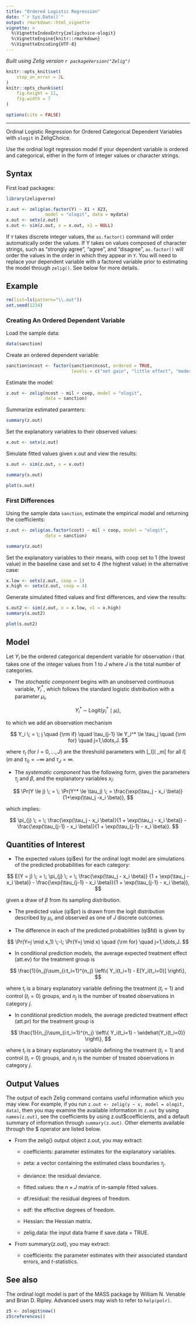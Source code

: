 ```yaml
---
title: "Ordered Logistic Regression"
date: "`r Sys.Date()`"
output: rmarkdown::html_vignette
vignette: >
  %\VignetteIndexEntry{zeligchoice-ologit}
  %\VignetteEngine{knitr::rmarkdown}
  %\VignetteEncoding{UTF-8}
---
```


*Built using Zelig version `r packageVersion("Zelig")`*

```r
knitr::opts_knit$set(
    stop_on_error = 2L
)
knitr::opts_chunk$set(
    fig.height = 11,
    fig.width = 7
)

options(cite = FALSE)
```
---

Ordinal Logistic Regression for Ordered Categorical Dependent Variables with `ologit` in ZeligChoice.

Use the ordinal logit regression model if your dependent variable is
ordered and categorical, either in the form of integer values or
character strings.

Syntax
------

First load packages:

```r
library(zeligverse)
```

```r
z.out <- zelig(as.factor(Y) ~ X1 + X23,
               model = "ologit", data = mydata)
x.out <- setx(z.out)
s.out <- sim(z.out, x = x.out, x1 = NULL)
```

If `Y` takes discrete integer values, the `as.factor()` command will order
automatically order the values. If Y takes on values composed of
character strings, such as “strongly agree”, “agree”, and “disagree”,
`as.factor()` will order the values in the order in which they appear in
`Y`. You will need to replace your dependent variable with a factored
variable prior to estimating the model through `zelig()`. See below for more details.

Example
------

```r
rm(list=ls(pattern="\\.out"))
set.seed(1234)
```

### Creating An Ordered Dependent Variable

Load the sample data:

```r
data(sanction)
```

Create an ordered dependent variable:

```r
sanction$ncost <- factor(sanction$ncost, ordered = TRUE,
                         levels = c("net gain", "little effect", "modest loss", "major loss"))
```

Estimate the model:

```r
z.out <- zelig(ncost ~ mil + coop, model = "ologit",
               data = sanction)
```

Summarize estimated paramters:

```r
summary(z.out)
```

Set the explanatory variables to their observed values:

```r
x.out <- setx(z.out)
```

Simulate fitted values given x.out and view the results:

```r
s.out <- sim(z.out, x = x.out)
```

```r
summary(s.out)
```

```r
plot(s.out)
```

### First Differences

Using the sample data `sanction`, estimate the empirical model and returning the coefficients:

```r
z.out <- zelig(as.factor(cost) ~ mil + coop, model = "ologit",
               data = sanction)
```

```r
summary(z.out)
```

Set the explanatory variables to their means, with coop set to 1 (the lowest value) in the baseline case and set
to 4 (the highest value) in the alternative case:

```r
x.low <- setx(z.out, coop = 1)
x.high <- setx(z.out, coop = 4)
```

Generate simulated fitted values and first differences, and view the results:

```r
s.out2 <- sim(z.out, x = x.low, x1 = x.high)
summary(s.out2)
```

```r
plot(s.out2)
```

Model
------

Let $Y_i$ be the ordered categorical dependent variable for
observation $i$ that takes one of the integer values from
$1$ to $J$ where $J$ is the total number of
categories.

-  The *stochastic component* begins with an unobserved continuous
   variable, $Y^*_i$, which follows the standard logistic
   distribution with a parameter $\mu_i$,


$$
    Y_i^* \; \sim \; \textrm{Logit}(y_i^* \mid \mu_i),
$$

   to which we add an observation mechanism


$$
    Y_i \; = \; j \quad {\rm if} \quad \tau_{j-1} \le Y_i^* \le \tau_j
        \quad {\rm for} \quad j=1,\dots,J.
$$

   where $\tau_l$ (for $l=0,\dots,J$) are the threshold
   parameters with [\tau_l]( \tau_m[ for all $l](m$ and
   $\tau_0=-\infty$ and $\tau_J=\infty$.

-  The *systematic component* has the following form, given the
   parameters $\tau_j$ and $\beta$, and the explanatory
   variables $x_i$:


$$
    \Pr(Y \le j) \; = \; \Pr(Y^* \le \tau_j) \; = \frac{\exp(\tau_j -
        x_i \beta)}{1+\exp(\tau_j -x_i \beta)},
$$

   which implies:


$$
    \pi_{j}  \; = \; \frac{\exp(\tau_j - x_i \beta)}{1 + \exp(\tau_j -
        x_i \beta)} - \frac{\exp(\tau_{j-1} - x_i \beta)}{1 +
            \exp(\tau_{j-1} - x_i \beta)}.
$$

Quantities of Interest
------

-  The expected values (qi$ev) for the ordinal logit model are
   simulations of the predicted probabilities for each category:


$$
    E(Y = j) \; = \; \pi_{j} \; = \; \frac{\exp(\tau_j - x_i \beta)}
        {1 + \exp(\tau_j - x_i \beta)} - \frac{\exp(\tau_{j-1} - x_i \beta)}{1 +
       \exp(\tau_{j-1} - x_i \beta)},
$$

   given a draw of $\beta$ from its sampling distribution.

-  The predicted value (qi$pr) is drawn from the logit distribution
   described by $\mu_i$, and observed as one of $J$ discrete
   outcomes.

-  The difference in each of the predicted probabilities (qi$fd) is
   given by


$$
    \Pr(Y=j \mid x_1) \;-\; \Pr(Y=j \mid x) \quad {\rm for} \quad
        j=1,\dots,J.
$$

-  In conditional prediction models, the average expected treatment
   effect (att.ev) for the treatment group is


$$
    \frac{1}{n_j}\sum_{i:t_i=1}^{n_j} \left\{ Y_i(t_i=1) -
        E[Y_i(t_i=0)] \right\},
$$

   where $t_{i}$ is a binary explanatory variable defining the
   treatment ($t_{i}=1$) and control ($t_{i}=0$) groups, and
   $n_j$ is the number of treated observations in category
   $j$.

-  In conditional prediction models, the average predicted treatment
   effect (att.pr) for the treatment group is


$$
    \frac{1}{n_j}\sum_{i:t_i=1}^{n_j} \left\{ Y_i(t_i=1) -
        \widehat{Y_i(t_i=0)} \right\},
$$

   where $t_{i}$ is a binary explanatory variable defining the
   treatment ($t_{i}=1$) and control ($t_{i}=0$) groups, and
   $n_j$ is the number of treated observations in category
   $j$.

Output Values
------

The output of each Zelig command contains useful information which you
may view. For example, if you run
`z.out <- zelig(y ~ x, model = ologit, data)`, then you may examine
the available information in `z.out` by using `names(z.out)`, see
the coefficients by using z.out$coefficients, and a default summary of
information through `summary(z.out)`. Other elements available through
the $ operator are listed below.

-  From the zelig() output object z.out, you may extract:

   -  coefficients: parameter estimates for the explanatory variables.

   -  zeta: a vector containing the estimated class boundaries
      $\tau_j$.

   -  deviance: the residual deviance.

   -  fitted.values: the $n \times J$ matrix of in-sample fitted
      values.

   -  df.residual: the residual degrees of freedom.

   -  edf: the effective degrees of freedom.

   -  Hessian: the Hessian matrix.

   -  zelig.data: the input data frame if save.data = TRUE.

-  From summary(z.out), you may extract:

   -  coefficients: the parameter estimates with their associated
      standard errors, and $t$-statistics.

See also
------

The ordinal logit model is part of the MASS package by William N.
Venable and Brian D. Ripley. Advanced users may wish to refer to
`help(polr)`.

```r
z5 <- zologit$new()
z5$references()
```
